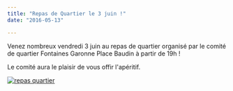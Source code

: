```yaml
---
title: "Repas de Quartier le 3 juin !"
date: "2016-05-13"

---
```


Venez nombreux vendredi 3 juin au repas de quartier organisé par le comité de quartier Fontaines Garonne Place Baudin à partir de 19h !

Le comité aura le plaisir de vous offir l'apéritif.

[![repas quartier](/uploads/repas-quartier-230x300.jpg)](http://fontaines-garonne.fr/wp-content/uploads/2016/05/repas-quartier.jpg)
